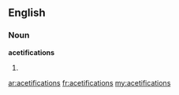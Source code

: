 ==English==

===Noun===
'''acetifications'''

# {{plural of|[[acetification]]}}

[[ar:acetifications]]
[[fr:acetifications]]
[[my:acetifications]]